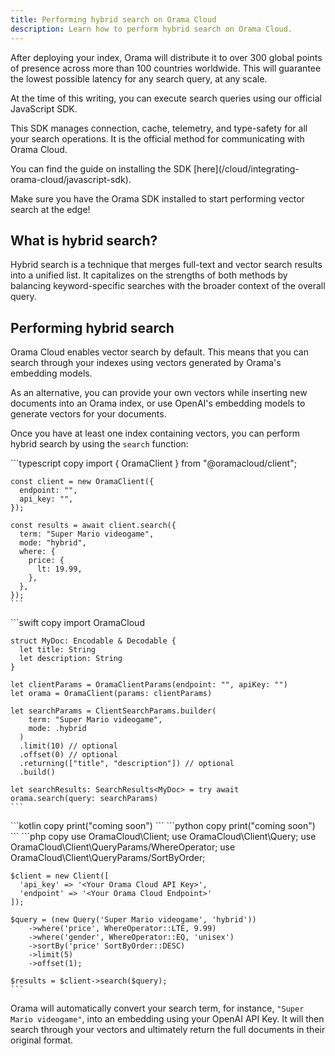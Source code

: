 ```yaml
---
title: Performing hybrid search on Orama Cloud
description: Learn how to perform hybrid search on Orama Cloud.
---
```


After deploying your index, Orama will distribute it to over 300 global points of presence across more than 100 countries worldwide. This will guarantee the lowest possible latency for any search query, at any scale.

At the time of this writing, you can execute search queries using our official JavaScript SDK.

This SDK manages connection, cache, telemetry, and type-safety for all your search operations. It is the official method for communicating with Orama Cloud.

<Aside type="tip" title='Installing the Orama SDK'>
You can find the guide on installing the SDK [here](/cloud/integrating-orama-cloud/javascript-sdk).
</Aside>

Make sure you have the Orama SDK installed to start performing vector search at the edge!

## What is hybrid search?

Hybrid search is a technique that merges full-text and vector search results into a unified list. It capitalizes on the strengths of both methods by balancing keyword-specific searches with the broader context of the overall query.

## Performing hybrid search

Orama Cloud enables vector search by default. This means that you can search through your indexes using vectors generated by Orama's embedding models.

As an alternative, you can provide your own vectors while inserting new documents into an Orama index, or use OpenAI's embedding models to generate vectors for your documents.

Once you have at least one index containing vectors, you can perform hybrid search by using the `search` function:

<Tabs syncKey="sdk">
  <TabItem label="JavaScript" icon="seti:javascript">
    ```typescript copy
    import { OramaClient } from "@oramacloud/client";

    const client = new OramaClient({
      endpoint: "",
      api_key: "",
    });

    const results = await client.search({
      term: "Super Mario videogame",
      mode: "hybrid",
      where: {
        price: {
          lt: 19.99,
        },
      },
    });
    ```
  </TabItem>
  <TabItem label="Swift" icon="seti:swift">
    ```swift copy
    import OramaCloud

    struct MyDoc: Encodable & Decodable {
      let title: String
      let description: String
    }

    let clientParams = OramaClientParams(endpoint: "", apiKey: "")
    let orama = OramaClient(params: clientParams)

    let searchParams = ClientSearchParams.builder(
        term: "Super Mario videogame",
        mode: .hybrid
      )
      .limit(10) // optional
      .offset(0) // optional
      .returning(["title", "description"]) // optional
      .build()

    let searchResults: SearchResults<MyDoc> = try await orama.search(query: searchParams)
    ```
  </TabItem>
  <TabItem label="Kotlin" icon="seti:kotlin">
    ```kotlin copy
    print("coming soon")
    ```
  </TabItem>
  <TabItem label="Python" icon="seti:python">
    ```python copy
    print("coming soon")
    ```
  </TabItem>
  <TabItem label="PHP" icon="seti:php">
    ```php copy
    use OramaCloud\Client;
    use OramaCloud\Client\Query;
    use OramaCloud\Client\QueryParams/WhereOperator;
    use OramaCloud\Client\QueryParams/SortByOrder;

    $client = new Client([
      'api_key' => '<Your Orama Cloud API Key>',
      'endpoint' => '<Your Orama Cloud Endpoint>'
    ]);

    $query = (new Query('Super Mario videogame', 'hybrid'))
        ->where('price', WhereOperator::LTE, 9.99)
        ->where('gender', WhereOperator::EQ, 'unisex')
        ->sortBy('price' SortByOrder::DESC)
        ->limit(5)
        ->offset(1);

    $results = $client->search($query);
    ```
  </TabItem>
</Tabs>

Orama will automatically convert your search term, for instance, `"Super Mario videogame"`, into an embedding using your OpenAI API Key. It will then search through your vectors and ultimately return the full documents in their original format.
